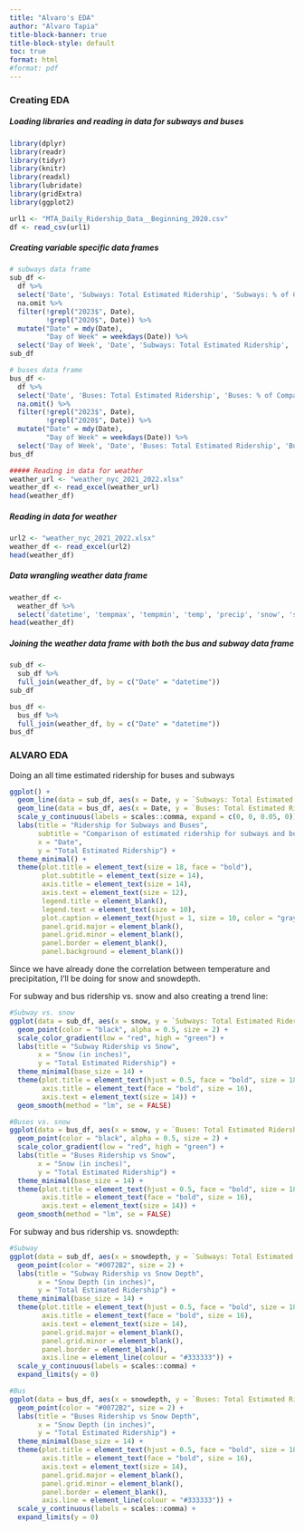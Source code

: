 ```yaml
---
title: "Alvaro's EDA"
author: "Alvaro Tapia"
title-block-banner: true
title-block-style: default
toc: true
format: html
#format: pdf
---
```


### Creating EDA


##### Loading libraries and reading in data for subways and buses

```R
library(dplyr)
library(readr)
library(tidyr)
library(knitr)
library(readxl)
library(lubridate)
library(gridExtra)
library(ggplot2)
```


```R
url1 <- "MTA_Daily_Ridership_Data__Beginning_2020.csv"
df <- read_csv(url1)
```


##### Creating variable specific data frames

```R
# subways data frame 
sub_df <-
  df %>%
  select('Date', 'Subways: Total Estimated Ridership', 'Subways: % of Comparable Pre-Pandemic Day') %>%
  na.omit %>%
  filter(!grepl("2023$", Date),
         !grepl("2020$", Date)) %>%
  mutate("Date" = mdy(Date),
         "Day of Week" = weekdays(Date)) %>%
  select('Day of Week', 'Date', 'Subways: Total Estimated Ridership', 'Subways: % of Comparable Pre-Pandemic Day')
sub_df
```

```R
# buses data frame
bus_df <-
  df %>%
  select('Date', 'Buses: Total Estimated Ridership', 'Buses: % of Comparable Pre-Pandemic Day') %>%
  na.omit() %>%
  filter(!grepl("2023$", Date),
         !grepl("2020$", Date)) %>%
  mutate("Date" = mdy(Date),
         "Day of Week" = weekdays(Date)) %>%
  select('Day of Week', 'Date', 'Buses: Total Estimated Ridership', 'Buses: % of Comparable Pre-Pandemic Day')
bus_df
```

```R
##### Reading in data for weather
weather_url <- "weather_nyc_2021_2022.xlsx"
weather_df <- read_excel(weather_url)
head(weather_df)
```

##### Reading in data for weather


```R
url2 <- "weather_nyc_2021_2022.xlsx"
weather_df <- read_excel(url2)
head(weather_df)
```

##### Data wrangling weather data frame


```R
weather_df <-
  weather_df %>%
  select('datetime', 'tempmax', 'tempmin', 'temp', 'precip', 'snow', 'snowdepth', 'windspeed', 'conditions', 'icon')
head(weather_df)
```


##### Joining the weather data frame with both the bus and subway data frame

```R
sub_df <-
  sub_df %>%
  full_join(weather_df, by = c("Date" = "datetime"))
sub_df
```

```R
bus_df <-
  bus_df %>%
  full_join(weather_df, by = c("Date" = "datetime"))
bus_df
```


### ALVARO EDA

Doing an all time estimated ridership for buses and subways


```R
ggplot() +
  geom_line(data = sub_df, aes(x = Date, y = `Subways: Total Estimated Ridership`), color = "steelblue", size = 1) +
  geom_line(data = bus_df, aes(x = Date, y = `Buses: Total Estimated Ridership`), color = "darkorange", size = 1) +
  scale_y_continuous(labels = scales::comma, expand = c(0, 0, 0.05, 0)) +
  labs(title = "Ridership for Subways and Buses",
       subtitle = "Comparison of estimated ridership for subways and buses",
       x = "Date",
       y = "Total Estimated Ridership") +
  theme_minimal() +
  theme(plot.title = element_text(size = 18, face = "bold"),
        plot.subtitle = element_text(size = 14),
        axis.title = element_text(size = 14),
        axis.text = element_text(size = 12),
        legend.title = element_blank(),
        legend.text = element_text(size = 10),
        plot.caption = element_text(hjust = 1, size = 10, color = "gray50"),
        panel.grid.major = element_blank(),
        panel.grid.minor = element_blank(),
        panel.border = element_blank(),
        panel.background = element_blank())
```

Since we have already done the correlation between temperature and precipitation, I'll be doing for snow and snowdepth.

For subway and bus ridership vs. snow and also creating a trend line:

```R
#Subway vs. snow
ggplot(data = sub_df, aes(x = snow, y = `Subways: Total Estimated Ridership`)) +
  geom_point(color = "black", alpha = 0.5, size = 2) +
  scale_color_gradient(low = "red", high = "green") +
  labs(title = "Subway Ridership vs Snow",
       x = "Snow (in inches)",
       y = "Total Estimated Ridership") +
  theme_minimal(base_size = 14) +
  theme(plot.title = element_text(hjust = 0.5, face = "bold", size = 18),
        axis.title = element_text(face = "bold", size = 16),
        axis.text = element_text(size = 14)) +
  geom_smooth(method = "lm", se = FALSE)
```

```R
#Buses vs. snow
ggplot(data = bus_df, aes(x = snow, y = `Buses: Total Estimated Ridership`)) +
  geom_point(color = "black", alpha = 0.5, size = 2) +
  scale_color_gradient(low = "red", high = "green") +
  labs(title = "Buses Ridership vs Snow",
       x = "Snow (in inches)",
       y = "Total Estimated Ridership") +
  theme_minimal(base_size = 14) +
  theme(plot.title = element_text(hjust = 0.5, face = "bold", size = 18),
        axis.title = element_text(face = "bold", size = 16),
        axis.text = element_text(size = 14)) +
  geom_smooth(method = "lm", se = FALSE)
```

For subway and bus ridership vs. snowdepth:

```R
#Subway
ggplot(data = sub_df, aes(x = snowdepth, y = `Subways: Total Estimated Ridership`)) +
  geom_point(color = "#0072B2", size = 2) +
  labs(title = "Subway Ridership vs Snow Depth",
       x = "Snow Depth (in inches)",
       y = "Total Estimated Ridership") +
  theme_minimal(base_size = 14) +
  theme(plot.title = element_text(hjust = 0.5, face = "bold", size = 18),
        axis.title = element_text(face = "bold", size = 16),
        axis.text = element_text(size = 14),
        panel.grid.major = element_blank(),
        panel.grid.minor = element_blank(),
        panel.border = element_blank(),
        axis.line = element_line(colour = "#333333")) +
  scale_y_continuous(labels = scales::comma) +
  expand_limits(y = 0)
```

```R
#Bus
ggplot(data = bus_df, aes(x = snowdepth, y = `Buses: Total Estimated Ridership`)) +
  geom_point(color = "#0072B2", size = 2) +
  labs(title = "Buses Ridership vs Snow Depth",
       x = "Snow Depth (in inches)",
       y = "Total Estimated Ridership") +
  theme_minimal(base_size = 14) +
  theme(plot.title = element_text(hjust = 0.5, face = "bold", size = 18),
        axis.title = element_text(face = "bold", size = 16),
        axis.text = element_text(size = 14),
        panel.grid.major = element_blank(),
        panel.grid.minor = element_blank(),
        panel.border = element_blank(),
        axis.line = element_line(colour = "#333333")) +
  scale_y_continuous(labels = scales::comma) +
  expand_limits(y = 0)
```
